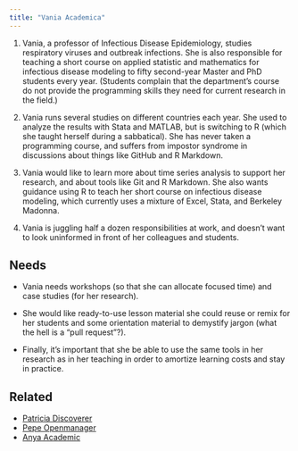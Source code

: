 ```yaml
---
title: "Vania Academica"
---
```


1.  Vania, a professor of Infectious Disease Epidemiology, studies respiratory viruses and outbreak infections. She is also responsible for teaching a short course on applied statistic and mathematics for infectious disease modeling to fifty second-year Master and PhD students every year. (Students complain that the department’s course do not provide the programming skills they need for current research in the field.)

2. Vania runs several studies on different countries each year. She used to analyze the results with Stata and MATLAB, but is switching to R (which she taught herself during a sabbatical). She has never taken a programming course, and suffers from impostor syndrome in discussions about things like GitHub and R Markdown.

3. Vania would like to learn more about time series analysis to support her research, and about tools like Git and R Markdown. She also wants guidance using R to teach her short course on infectious disease modeling, which currently uses a mixture of Excel, Stata, and Berkeley Madonna.

4. Vania is juggling half a dozen responsibilities at work, and doesn’t want to look uninformed in front of her colleagues and students.


## Needs

- Vania needs workshops (so that she can allocate focused time) and case studies (for her research). 

- She would like ready-to-use lesson material she could reuse or remix for her students and some orientation material to demystify jargon (what the hell is a "pull request"?). 

- Finally, it's important that she be able to use the same tools in her research as in her teaching in order to amortize learning costs and stay in practice.

## Related

-   [Patricia Discoverer](patricia-discoverer.qmd)
-   [Pepe Openmanager](pepe-openmanager.qmd)
-   [Anya Academic](https://rstudio-education.github.io/learner-personas/anya-academic/)
